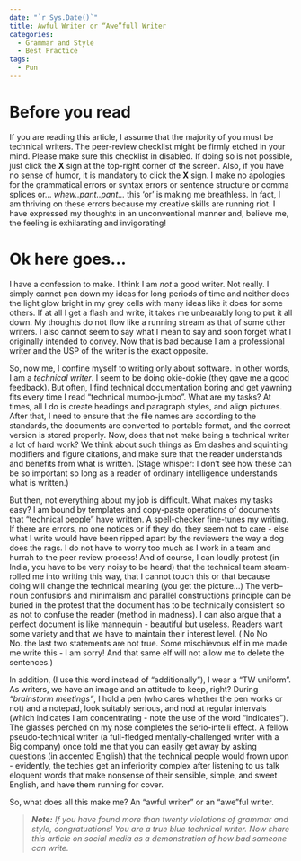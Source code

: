 ```yaml
---
date: "`r Sys.Date()`"
title: Awful Writer or “Awe”full Writer
categories:
  - Grammar and Style
  - Best Practice
tags:
  - Pun
---
```


# Before you read

If you are reading this article, I assume that the majority of you must be technical writers. The peer-review checklist might be firmly etched in your mind. Please make sure this checklist in disabled. If doing so is not possible, just click the **X** sign at the top-right corner of the screen. Also, if you have no sense of humor, it is mandatory to click the **X** sign. I make no apologies for the grammatical errors or syntax errors or sentence structure or comma splices or… *whew..pant..pant…* this ‘or’ is making me breathless.  In fact, I am thriving on these errors because my creative skills are running riot. I have expressed my thoughts in an unconventional manner and, believe me, the feeling is exhilarating and invigorating!

# Ok here goes…

I have a confession to make. I think I am *not* a good writer. Not really. I simply cannot pen down my ideas for long periods of time and neither does the light glow bright in my grey cells with many ideas like it does for some others. If at all I get a flash and write, it takes me unbearably long to put it all down. My thoughts do not flow like a running stream as that of some other writers. I also cannot seem to say what I mean to say and soon forget what I originally intended to convey. Now that is bad because I am a professional writer and the USP of the writer is the exact opposite. 

So, now me, I confine myself to writing only about software. In other words, I am a *technical writer*. I seem to be doing okie-dokie (they gave me a good feedback). But often, I find technical documentation boring and get yawning fits every time I read “technical mumbo-jumbo”.  What are my tasks? At times, all I do is create headings and paragraph styles, and align pictures. After that, I need to ensure that the file names are according to the standards, the documents are converted to portable format, and the correct version is stored properly. Now, does that not make being a technical writer a lot of hard work? We think about such things as Em dashes and squinting modifiers and figure citations, and make sure that the reader understands and benefits from what is written. (Stage whisper: I don’t see how these can be so important so long as a reader of ordinary intelligence understands what is written.)

But then, not everything about my job is difficult. What makes my tasks easy? I am bound by templates and copy-paste operations of documents that "technical people" have written. A spell-checker fine-tunes my writing. If there are errors, no one notices or if they do, they seem not to care - else what I write would have been ripped apart by the reviewers the way a dog does the rags. I do not have to worry too much as I work in a team and hurrah to the peer review process! And of course, I can loudly protest (in India, you have to be very noisy to be heard) that the technical team steam-rolled me into writing this way, that I cannot touch this or that because doing will change the technical meaning (you get the picture…) The verb–noun confusions and minimalism and parallel constructions principle can be buried in the protest that the document has to be technically consistent so as not to confuse the reader (method in madness). I can also argue that a perfect document is like mannequin - beautiful but useless. Readers want some variety and that we have to maintain their interest level. ( No No No. the last two statements are not true. Some mischievous elf in me made me write this - I am sorry! And that same elf will not allow me to delete the sentences.)

In addition, (I use this word instead of “additionally”), I wear a “TW uniform”. As writers, we have an image and an attitude to keep, right? During *“brainstorm meetings”*, I hold a pen (who cares whether the pen works or not) and a notepad, look suitably serious, and nod at regular intervals (which indicates I am concentrating - note the use of the word "indicates"). The glasses perched on my nose completes the serio-intelli effect. A fellow pseudo-technical writer (a full-fledged mentally-challenged writer with a Big company) once told me that you can easily get away by asking questions (in accented English) that the technical people would frown upon - evidently, the techies get an inferiority complex after listening to us talk eloquent words that make nonsense of their sensible, simple, and sweet English, and have them running for cover. 

So, what does all this make me? An “awful writer” or an “awe”ful writer.

> _**Note:** If you have found more than twenty violations of grammar and style, congratuations! You are a true blue technical writer. Now share this article on social media as a demonstration of how bad someone can write._

